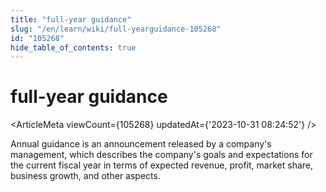 ```yaml
---
title: "full-year guidance"
slug: "/en/learn/wiki/full-yearguidance-105268"
id: "105268"
hide_table_of_contents: true
---
```



<Breadcrumbs current="full-year guidance" />

# full-year guidance

<ArticleMeta viewCount={105268} updatedAt={'2023-10-31 08:24:52'} />
<div className='border-solid border-b border-t-0 my-4 border-[var(--ifm-color-gray-300)]' />

Annual guidance is an announcement released by a company's management, which describes the company's goals and expectations for the current fiscal year in terms of expected revenue, profit, market share, business growth, and other aspects.
